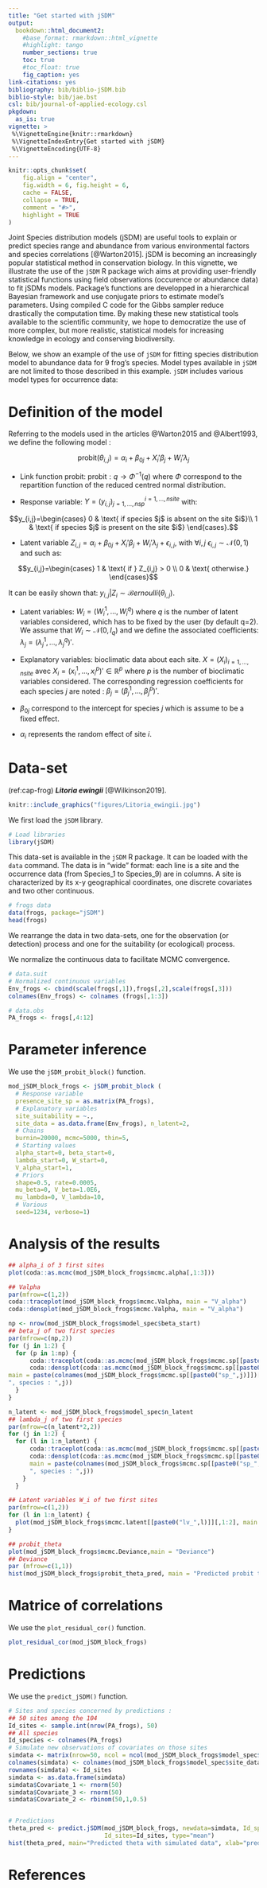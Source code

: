 ```yaml
---
title: "Get started with jSDM"
output:
  bookdown::html_document2:
    #base_format: rmarkdown::html_vignette
    #highlight: tango
    number_sections: true
    toc: true
    #toc_float: true
    fig_caption: yes
link-citations: yes
bibliography: bib/biblio-jSDM.bib
biblio-style: bib/jae.bst
csl: bib/journal-of-applied-ecology.csl
pkgdown:
  as_is: true
vignette: >
 %\VignetteEngine{knitr::rmarkdown}
 %\VignetteIndexEntry{Get started with jSDM}
 %\VignetteEncoding{UTF-8}
---
```


```r
knitr::opts_chunk$set(
	fig.align = "center",
	fig.width = 6, fig.height = 6,
	cache = FALSE,
	collapse = TRUE,
	comment = "#>",
	highlight = TRUE
)
```

Joint Species distribution models (jSDM) are useful tools to explain or predict species range and abundance from various environmental factors and species correlations [@Warton2015]. jSDM is becoming an increasingly popular statistical method in conservation biology. In this vignette, we illustrate the use of the `jSDM` R package wich aims at providing user-friendly statistical functions using field observations (occurence or abundance data) to fit jSDMs models. Package's functions are developped in a hierarchical Bayesian framework and use conjugate priors to estimate model's parameters. Using compiled C code for the Gibbs sampler reduce drastically the computation time. By making these new statistical tools available to the scientific community, we hope to democratize the use of more complex, but more realistic, statistical models for increasing knowledge in ecology and conserving biodiversity. 

Below, we show an example of the use of `jSDM` for fitting species distribution model to abundance data for 9 frog's species. Model types available in `jSDM` are not limited to those described in this example. `jSDM` includes various model types for occurrence data: 

# Definition of the model 


Referring to the models used in the articles @Warton2015 and @Albert1993, we define the following model :

$$ \mathrm{probit}(\theta_{i,j}) =\alpha_i + \beta_{0j}+X_i'\beta_j+ W_i'\lambda_j $$
     
- Link function probit: $\mathrm{probit} : q \rightarrow \Phi^{-1}(q)$ where $\Phi$ correspond to the repartition function of the reduced centred normal distribution.

- Response variable: $Y=(y_{i,j})^{i=1,\ldots,nsite}_{j=1,\ldots,nsp}$ with:

$$y_{i,j}=\begin{cases}
    0 & \text{ if species $j$ is absent on the site $i$}\\
    1 &  \text{ if species  $j$ is present on the site $i$}
    \end{cases}.$$
    
- Latent variable $Z_{i,j} = \alpha_i + \beta_{0j}+X_i'\beta_j+ W_i'\lambda_j + \epsilon_{i,j}$, with $\forall i,j \ \epsilon_{i,j} \sim \mathcal{N}(0,1)$ and such as:

$$y_{i,j}=\begin{cases}
    1 & \text{ if } Z_{i,j} > 0 \\
    0 &  \text{ otherwise.}
    \end{cases}$$
    
It can be easily shown that: $y_{i,j}| Z_i \sim \mathcal{B}ernoulli(\theta_{i,j})$. 

- Latent variables: $W_i=(W_i^1,\ldots,W_i^q)$ where $q$ is the number of latent variables considered, which has to be fixed by the user (by default q=2).
We assume that $W_i \sim \mathcal{N}(0,I_q)$ and we define the associated coefficients: $\lambda_j=(\lambda_j^1,\ldots, \lambda_j^q)'$.

- Explanatory variables: bioclimatic data about each site. $X=(X_i)_{i=1,\ldots,nsite}$ avec $X_i=(x_i^1,\ldots,x_i^p)'\in \mathbb{R}^p$ where $p$ is the number of bioclimatic variables considered.
The corresponding regression coefficients for each species $j$ are noted : $\beta_j=(\beta_j^1,\ldots,\beta_j^p)'$.

- $\beta_{0j}$ correspond to the intercept for species $j$ which is assume to be a fixed effect.

- $\alpha_i$ represents the random effect of site $i$. 


# Data-set

(ref:cap-frog) **_Litoria ewingii_** [@Wilkinson2019].

```r
knitr::include_graphics("figures/Litoria_ewingii.jpg")
```

We first load the `jSDM` library.

```r
# Load libraries
library(jSDM)
```

This data-set is available in the `jSDM` R package. It can be loaded  with the `data` command. The data is in "wide" format: each line is a site and the occurrence data (from Species_1 to Species_9) are in columns. A site is characterized by its x-y geographical coordinates, one discrete covariates and two other continuous. 

```r
# frogs data
data(frogs, package="jSDM")
head(frogs)
```

We rearrange the data in two data-sets, one for the observation (or detection) process and one for the suitability (or ecological) process. 

We normalize the continuous data to facilitate MCMC convergence. 

```r

# data.suit
# Normalized continuous variables
Env_frogs <- cbind(scale(frogs[,1]),frogs[,2],scale(frogs[,3]))
colnames(Env_frogs) <- colnames (frogs[,1:3])

# data.obs
PA_frogs <- frogs[,4:12]
```

# Parameter inference

We use the `jSDM_probit_block()` function.

```r
mod_jSDM_block_frogs <- jSDM_probit_block (
  # Response variable 
  presence_site_sp = as.matrix(PA_frogs), 
  # Explanatory variables 
  site_suitability = ~.,   
  site_data = as.data.frame(Env_frogs), n_latent=2,
  # Chains
  burnin=20000, mcmc=5000, thin=5,
  # Starting values
  alpha_start=0, beta_start=0,
  lambda_start=0, W_start=0,
  V_alpha_start=1, 
  # Priors
  shape=0.5, rate=0.0005,
  mu_beta=0, V_beta=1.0E6,
  mu_lambda=0, V_lambda=10,
  # Various 
  seed=1234, verbose=1)
```

# Analysis of the results

```r
## alpha_i of 3 first sites
plot(coda::as.mcmc(mod_jSDM_block_frogs$mcmc.alpha[,1:3]))

## Valpha
par(mfrow=c(1,2))
coda::traceplot(mod_jSDM_block_frogs$mcmc.Valpha, main = "V_alpha")
coda::densplot(mod_jSDM_block_frogs$mcmc.Valpha, main = "V_alpha")

np <- nrow(mod_jSDM_block_frogs$model_spec$beta_start)
## beta_j of two first species
par(mfrow=c(np,2))
for (j in 1:2) {
  for (p in 1:np) {
      coda::traceplot(coda::as.mcmc(mod_jSDM_block_frogs$mcmc.sp[[paste0("sp_",j)]][,p]))
      coda::densplot(coda::as.mcmc(mod_jSDM_block_frogs$mcmc.sp[[paste0("sp_",j)]][,p]), 
main = paste(colnames(mod_jSDM_block_frogs$mcmc.sp[[paste0("sp_",j)]])[p],
", species : ",j))
  }
}

n_latent <- mod_jSDM_block_frogs$model_spec$n_latent
## lambda_j of two first species
par(mfrow=c(n_latent*2,2))
for (j in 1:2) {
  for (l in 1:n_latent) {
      coda::traceplot(coda::as.mcmc(mod_jSDM_block_frogs$mcmc.sp[[paste0("sp_",j)]][,np+l]))
      coda::densplot(coda::as.mcmc(mod_jSDM_block_frogs$mcmc.sp[[paste0("sp_",j)]][,np+l]), 
      main = paste(colnames(mod_jSDM_block_frogs$mcmc.sp[[paste0("sp_",j)]])[np+l],
      ", species : ",j))
    }
  }

## Latent variables W_i of two first sites
par(mfrow=c(1,2))
for (l in 1:n_latent) {
  plot(mod_jSDM_block_frogs$mcmc.latent[[paste0("lv_",l)]][,1:2], main = paste0("Latent variable W_", l))
}

## probit_theta
plot(mod_jSDM_block_frogs$mcmc.Deviance,main = "Deviance")
## Deviance
par (mfrow=c(1,1))
hist(mod_jSDM_block_frogs$probit_theta_pred, main = "Predicted probit theta", xlab ="predicted probit theta")

```

# Matrice of correlations 

We use the `plot_residual_cor()` function.

```r
plot_residual_cor(mod_jSDM_block_frogs)
```

# Predictions 

We use the `predict_jSDM()` function.

```r
# Sites and species concerned by predictions :
## 50 sites among the 104
Id_sites <- sample.int(nrow(PA_frogs), 50)
## All species 
Id_species <- colnames(PA_frogs)
# Simulate new observations of covariates on those sites 
simdata <- matrix(nrow=50, ncol = ncol(mod_jSDM_block_frogs$model_spec$site_data))
colnames(simdata) <- colnames(mod_jSDM_block_frogs$model_spec$site_data)
rownames(simdata) <- Id_sites
simdata <- as.data.frame(simdata)
simdata$Covariate_1 <- rnorm(50)
simdata$Covariate_3 <- rnorm(50)
simdata$Covariate_2 <- rbinom(50,1,0.5)


# Predictions 
theta_pred <- predict.jSDM(mod_jSDM_block_frogs, newdata=simdata, Id_species=Id_species,
						   Id_sites=Id_sites, type="mean")
hist(theta_pred, main="Predicted theta with simulated data", xlab="predicted theta")
```

# References

